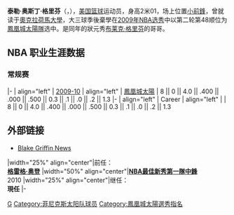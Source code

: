 {{blpunsourced|time=2018-08-06T12:55:48+00:00}}
{{update|time=2018-08-06T12:55:48+00:00}}
{{noteTA
|G1=NBA
}}
{{Infobox NBA Player
| name = 泰勒·格里芬<br/>Taylor Griffin
| nickname =
| image = 
| position = [[小前鋒|小前鋒]]
| height_ft = 6
| height_in   = 7
| weight_lb   = 238
| team = 
| number = 32
| nationality = {{USA}}
| birth_date = {{birth date and age|1986|4|18}}
| birth_place = {{USA}}[[俄克拉荷馬州|俄克拉荷馬州]][[俄克拉荷馬城|俄克拉荷馬城]]
| college = [[奧克拉荷馬大學|奧克拉荷馬大學]]
| draft_round = 2
| draft_pick  = 48
| draft_year = 2009
| draft_team = [[鳳凰城太陽|鳳凰城太陽]]
| career_start = 2009
| career_end = 2016
| years1 = {{nbay|2009|full=y}} | team1 = [[鳳凰城太陽|鳳凰城太陽]]
| years2 = 2009–2010 | team2 = →{{tsl|en|Iowa Energy||Iowa Energy}}
| years3 = 2010–2011 | team3 = {{tsl|en|Liège Basket||Liège Basket}}
| years4 = 2012| team4 = {{tsl|en|Dakota Wizards||Dakota Wizards}}
| years5 = 2012–2015 | team5 = [[聖克魯斯勇士|聖克魯斯勇士]]
| years6 = 2015–2016 | team6 = {{tsl|en|Pallacanestro Trapani||Pallacanestro Trapani}}
| highlights = 
* [[NBA_G聯盟|NBA G聯盟]] champion (2015)
}}

'''泰勒·奥斯丁·格里芬'''（{{lang-en|'''Taylor Austin Griffin'''}}，{{bd|1986年|4月18日|||G}}），[[美国|美国]][[篮球|篮球]]运动员，身高2米01，场上位置[[小前鋒|小前鋒]]，曾就读于[[奧克拉荷馬大學|奧克拉荷馬大學]]，大三球季後棄學在[[2009年NBA选秀|2009年NBA选秀]]中以第二轮第48顺位为[[鳳凰城太陽隊|鳳凰城太陽隊]]选中。是同年的狀元秀[[布莱克·格里芬|布莱克·格里芬]]的哥哥。

== NBA 职业生涯数据==

{{NBA player statistics legend}}

=== 常规赛 ===

{{NBA player statistics start}}
|-
| align="left" | [[2009-10_NBA赛季|2009-10]]
| align="left" | [[鳳凰城太陽|鳳凰城太陽]]
| 8 || 0 || 4.0 || .400 || .000 || .500 || 0.3 || .1 || .0 || .2 || 1.3
|-
| align="left" | Career
| align="left" | 
| 8 || 0 || 4.0 || .400 || .000 || .500 || 0.3 || .1 || .0 || .2 || 1.3
{{end box}}

== 外部链接 ==
* [https://web.archive.org/web/20090302014251/http://www.fantasysp.com/cbb_player_news/Taylor_Griffin/ Blake Griffin News]

{{start box}}
|width="25%" align="center"|前任：<br>'''[[格雷格·奥登|格雷格·奥登]]'''
|width="50%" align="center"|'''[[NBA最佳新秀|NBA最佳新秀第一隊中鋒]]'''<br>2010
|width="25%" align="center"|继任：<br>'''現任'''
|-
{{end box}}

{{2009 NBA Draft}}

{{DEFAULTSORT:Griffin, Taylor}}
[[Category:美国男子篮球运动员|G]]
[[Category:菲尼克斯太阳队球员|Category:菲尼克斯太阳队球员]]
[[Category:鳳凰城太陽選秀指名|Category:鳳凰城太陽選秀指名]]